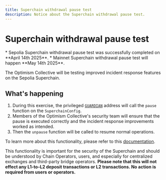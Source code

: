 ```yaml
---
title: Superchain withdrawal pause test
description: Notice about the Superchain withdrawal pause test.
---
```


# Superchain withdrawal pause test

<Info>
  *   Sepolia Superchain withdrawal pause test was successfully completed on **April 14th 2025**.
  *   Mainnet Superchain withdrawal pause test will happen **May 14th 2025**.
</Info>

The Optimism Collective will be testing improved incident response features on the Sepolia Superchain.

## What's happening

1.  During this exercise, the privileged [`GUARDIAN`](/superchain/privileged-roles#guardian) address will call the `pause` function on the `SuperchainConfig`.
2.  Members of the Optimism Collective's security team will ensure that the pause is executed correctly and the incident response improvements worked as intended.
3.  Then the `unpause` function will be called to resume normal operations.

To learn more about this functionality, please refer to this [documentation](/stack/security/pause).

This functionality is important for the security of the Superchain and should be understood by Chain Operators, users, and especially for centralized exchanges and third-party bridge operators. **Please note that this will not effect any L1-to-L2 deposit transactions or L2 transactions. No action is required from users or operators.**

